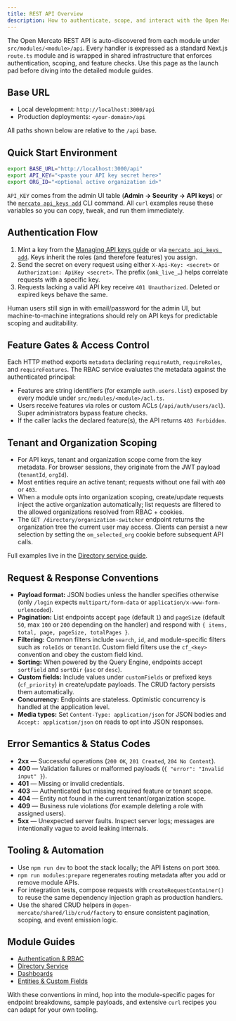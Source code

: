 ```yaml
---
title: REST API Overview
description: How to authenticate, scope, and interact with the Open Mercato REST API.
---
```


The Open Mercato REST API is auto-discovered from each module under `src/modules/<module>/api`. Every handler is expressed as a standard Next.js `route.ts` module and is wrapped in shared infrastructure that enforces authentication, scoping, and feature checks. Use this page as the launch pad before diving into the detailed module guides.

## Base URL

- Local development: `http://localhost:3000/api`
- Production deployments: `<your-domain>/api`

All paths shown below are relative to the `/api` base.

## Quick Start Environment

```bash
export BASE_URL="http://localhost:3000/api"
export API_KEY="<paste your API key secret here>"
export ORG_ID="<optional active organization id>"
```

`API_KEY` comes from the admin UI table (**Admin → Security → API keys**) or the [`mercato api_keys add`](../cli/api-keys) CLI command. All `curl` examples reuse these variables so you can copy, tweak, and run them immediately.

## Authentication Flow

1. Mint a key from the [Managing API keys guide](../user-guide/api-keys) or via [`mercato api_keys add`](../cli/api-keys). Keys inherit the roles (and therefore features) you assign.
2. Send the secret on every request using either `X-Api-Key: <secret>` or `Authorization: ApiKey <secret>`. The prefix (`omk_live_…`) helps correlate requests with a specific key.
3. Requests lacking a valid API key receive `401 Unauthorized`. Deleted or expired keys behave the same.

Human users still sign in with email/password for the admin UI, but machine-to-machine integrations should rely on API keys for predictable scoping and auditability.

## Feature Gates & Access Control

Each HTTP method exports `metadata` declaring `requireAuth`, `requireRoles`, and `requireFeatures`. The RBAC service evaluates the metadata against the authenticated principal:

- Features are string identifiers (for example `auth.users.list`) exposed by every module under `src/modules/<module>/acl.ts`.
- Users receive features via roles or custom ACLs (`/api/auth/users/acl`). Super administrators bypass feature checks.
- If the caller lacks the declared feature(s), the API returns `403 Forbidden`.

## Tenant and Organization Scoping

- For API keys, tenant and organization scope come from the key metadata. For browser sessions, they originate from the JWT payload (`tenantId`, `orgId`).
- Most entities require an active tenant; requests without one fail with `400` or `403`.
- When a module opts into organization scoping, create/update requests inject the active organization automatically; list requests are filtered to the allowed organizations resolved from RBAC + cookies.
- The `GET /directory/organization-switcher` endpoint returns the organization tree the current user may access. Clients can persist a new selection by setting the `om_selected_org` cookie before subsequent API calls.

Full examples live in the [Directory service guide](./directory).

## Request & Response Conventions

- **Payload format:** JSON bodies unless the handler specifies otherwise (only `/login` expects `multipart/form-data` or `application/x-www-form-urlencoded`).
- **Pagination:** List endpoints accept `page` (default `1`) and `pageSize` (default `50`, max `100` or `200` depending on the handler) and respond with `{ items, total, page, pageSize, totalPages }`.
- **Filtering:** Common filters include `search`, `id`, and module-specific filters such as `roleIds` or `tenantId`. Custom field filters use the `cf_<key>` convention and obey the custom field kind.
- **Sorting:** When powered by the Query Engine, endpoints accept `sortField` and `sortDir` (`asc` or `desc`).
- **Custom fields:** Include values under `customFields` or prefixed keys (`cf_priority`) in create/update payloads. The CRUD factory persists them automatically.
- **Concurrency:** Endpoints are stateless. Optimistic concurrency is handled at the application level.
- **Media types:** Set `Content-Type: application/json` for JSON bodies and `Accept: application/json` on reads to opt into JSON responses.

## Error Semantics & Status Codes

- **2xx** &mdash; Successful operations (`200 OK`, `201 Created`, `204 No Content`).
- **400** &mdash; Validation failures or malformed payloads (`{ "error": "Invalid input" }`).
- **401** &mdash; Missing or invalid credentials.
- **403** &mdash; Authenticated but missing required feature or tenant scope.
- **404** &mdash; Entity not found in the current tenant/organization scope.
- **409** &mdash; Business rule violations (for example deleting a role with assigned users).
- **5xx** &mdash; Unexpected server faults. Inspect server logs; messages are intentionally vague to avoid leaking internals.

## Tooling & Automation

- Use `npm run dev` to boot the stack locally; the API listens on port `3000`.
- `npm run modules:prepare` regenerates routing metadata after you add or remove module APIs.
- For integration tests, compose requests with `createRequestContainer()` to reuse the same dependency injection graph as production handlers.
- Use the shared CRUD helpers in `@open-mercato/shared/lib/crud/factory` to ensure consistent pagination, scoping, and event emission logic.

## Module Guides

- [Authentication & RBAC](./auth)
- [Directory Service](./directory)
- [Dashboards](./dashboards)
- [Entities & Custom Fields](./entities)

With these conventions in mind, hop into the module-specific pages for endpoint breakdowns, sample payloads, and extensive `curl` recipes you can adapt for your own tooling.
